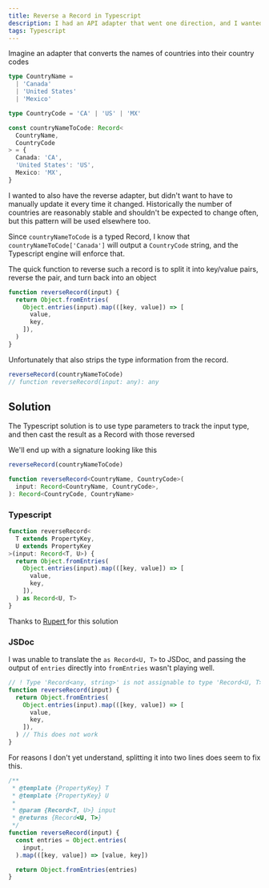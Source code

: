 ```yaml
---
title: Reverse a Record in Typescript
description: I had an API adapter that went one direction, and I wanted to make it go the other direction without losing type information
tags: Typescript
---
```


Imagine an adapter that converts the names of countries into their country codes

```ts
type CountryName =
  | 'Canada'
  | 'United States'
  | 'Mexico'

type CountryCode = 'CA' | 'US' | 'MX'

const countryNameToCode: Record<
  CountryName,
  CountryCode
> = {
  Canada: 'CA',
  'United States': 'US',
  Mexico: 'MX',
}
```

I wanted to also have the reverse adapter, but didn't want to have to manually update it every time it changed. Historically the number of countries are reasonably stable and shouldn't be expected to change often, but this pattern will be used elsewhere too.

Since `countryNameToCode` is a typed Record, I know that `countryNameToCode['Canada']` will output a `CountryCode` string, and the Typescript engine will enforce that.

The quick function to reverse such a record is to split it into key/value pairs, reverse the pair, and turn back into an object

```js
function reverseRecord(input) {
  return Object.fromEntries(
    Object.entries(input).map(([key, value]) => [
      value,
      key,
    ]),
  )
}
```

Unfortunately that also strips the type information from the record.

```js
reverseRecord(countryNameToCode)
// function reverseRecord(input: any): any
```

## Solution

The Typescript solution is to use type parameters to track the input type, and then cast the result as a Record with those reversed

We'll end up with a signature looking like this

```ts
reverseRecord(countryNameToCode)

function reverseRecord<CountryName, CountryCode>(
  input: Record<CountryName, CountryCode>,
): Record<CountryCode, CountryName>
```

### Typescript

```ts
function reverseRecord<
  T extends PropertyKey,
  U extends PropertyKey
>(input: Record<T, U>) {
  return Object.fromEntries(
    Object.entries(input).map(([key, value]) => [
      value,
      key,
    ]),
  ) as Record<U, T>
}
```

<SideNote>

Thanks to <a href="https://twitter.com/intent/follow?screen_name=fildon_dev" rel="noopener" target="twitter"> Rupert </a> for this solution

</SideNote>

### JSDoc

I was unable to translate the `as Record<U, T>` to JSDoc, and passing the output of `entries` directly into `fromEntries` wasn't playing well.

```js
// ! Type 'Record<any, string>' is not assignable to type 'Record<U, T>'
function reverseRecord(input) {
  return Object.fromEntries(
    Object.entries(input).map(([key, value]) => [
      value,
      key,
    ]),
  ) // This does not work
}
```

For reasons I don't yet understand, splitting it into two lines does seem to fix this.

```js
/**
 * @template {PropertyKey} T
 * @template {PropertyKey} U
 *
 * @param {Record<T, U>} input
 * @returns {Record<U, T>}
 */
function reverseRecord(input) {
  const entries = Object.entries(
    input,
  ).map(([key, value]) => [value, key])

  return Object.fromEntries(entries)
}
```
